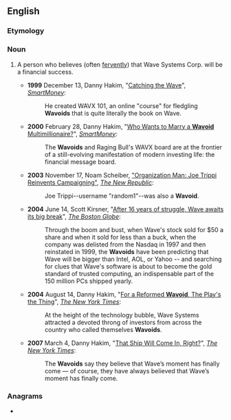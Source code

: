 ==English==

===Etymology===
{{suffix|en|wave|oid}}

===Noun===
{{en-noun}}

# {{lb|en|finance|informal}} A person who believes (often [[fervently]]) that Wave Systems Corp. will be a financial success.
#* '''1999''' December 13, Danny Hakim, "[http://www.smartmoney.com/stockwatch/index.cfm?story=199912132 Catching the Wave]", ''[[w:SmartMoney|SmartMoney]]'':
#*: He created WAVX 101, an online "course" for fledgling '''Wavoids''' that is quite literally the book on Wave.
#* '''2000''' February 28, Danny Hakim, "[http://www.smartmoney.com/stockwatch/index.cfm?story=200002281 Who Wants to Marry a '''Wavoid''' Multimillionaire?]", ''[[w:SmartMoney|SmartMoney]]'':
#*: The '''Wavoids''' and Raging Bull's WAVX board are at the frontier of a still-evolving manifestation of modern investing life: the financial message board.
#* '''2003''' November 17, Noam Scheiber, [http://www.tnr.com/article/organization-man "Organization Man: Joe Trippi Reinvents Campaigning"], ''[[w:The New Republic|The New Republic]]'':
#*: Joe Trippi--username "random1"--was also a '''Wavoid'''.
#* '''2004''' June 14, Scott Kirsner, "[https://web.archive.org/web/20070703143228/http://www.boston.com/business/technology/articles/2004/06/14/after_16_years_of_struggle_wave_awaits_its_big_break?mode=PF After 16 years of struggle, Wave awaits its big break]", ''[[w:The Boston Globe|The Boston Globe]]'':
#*: Through the boom and bust, when Wave's stock sold for $50 a share and when it sold for less than a buck, when the company was delisted from the Nasdaq in 1997 and then reinstated in 1999, the '''Wavoids''' have been predicting that Wave will be bigger than Intel, AOL, or Yahoo -- and searching for clues that Wave's software is about to become the gold standard of trusted computing, an indispensable part of the 150 million PCs shipped yearly.
#* '''2004''' August 14, Danny Hakim, "[http://query.nytimes.com/gst/fullpage.html?res=9C00E2D7163EF932A1575BC0A9629C8B63 For a Reformed '''Wavoid''', The Play's the Thing]", ''[[w:The New York Times|The New York Times]]'':
#*: At the height of the technology bubble, Wave Systems attracted a devoted throng of investors from across the country who called themselves '''Wavoids'''.
#* '''2007''' March 4, Danny Hakim, "[http://www.nytimes.com/2007/03/04/business/yourmoney/04wave.html That Ship Will Come In, Right?]", ''[[w:The New York Times|The New York Times]]'':
#*: The '''Wavoids''' say they believe that Wave’s moment has finally come — of course, they have always believed that Wave’s moment has finally come.

===Anagrams===
* {{anagrams|en|a=adiovw|waivod}}